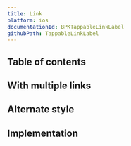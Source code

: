 ```yaml
---
title: Link
platform: ios
documentationId: BPKTappableLinkLabel
githubPath: TappableLinkLabel
---
```




## Table of contents

## With multiple links

<IOSComponentScreenshots
  lightMode={screenshotMultiple}
  darkMode={screenshotMultipleDm}
  altText="iOS tappable link label" />

## Alternate style

<IOSComponentScreenshots
  lightMode={screenshotAlternate}
  darkMode={screenshotAlternateDm}
  altText="iOS tappable link label with alternate style" />

## Implementation

<Readme file={readme} />
